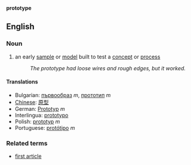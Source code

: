 '''prototype'''

==English==

===Noun===

# an early [[sample]] or [[model]] built to test a [[concept]] or [[process]]
#:''The prototype had loose wires and rough edges, but it worked.''

====Translations====

*Bulgarian: [[първообраз]] ''m'', [[прототип]] ''m''
*[[Chinese]]: [[原型]]
*German: [[Prototyp]] ''m''
*Interlingua: [[prototypo]]
*Polish: [[prototyp]] ''m''
*Portuguese: [[protótipo]] ''m''

===Related terms===
*[[first article]]